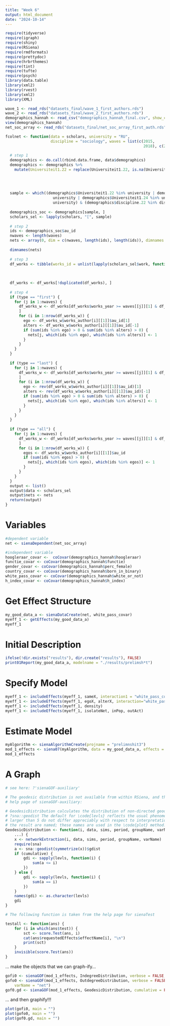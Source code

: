 ```yaml
---
title: "Week 6"
output: html_document
date: "2024-10-14"
---
```


```r
require(tidyverse)
require(igraph)
require(shiny)
require(RSiena)
require(rmdformats)
require(prettydoc)
require(hrbrthemes)
require(tint)
require(tufte)
require(psych)
library(data.table)  
library(xml2)
library(rvest)
library(xml2)
library(XML)
```
```r
wave_1 <- read_rds("datasets_final/wave_1_first_authors.rds")
wave_2 <- read_rds("datasets_final/wave_2_first_authors.rds")
demographics_hannah <- read_csv("demographics_hannah_final.csv", show_col_types = FALSE)
view(demographics_hannah)
net_soc_array <- read_rds("datasets_final/net_soc_array_first_auth.rds")
```
```r
fcolnet <- function(data = scholars, university = "RU", 
                    discipline = "sociology", waves = list(c(2015,
                                                             2018), c(2019, 2023)), type = c("first")) {
  
  # step 1
  demographics <- do.call(rbind.data.frame, data$demographics)
  demographics <- demographics %>%
    mutate(Universiteit1.22 = replace(Universiteit1.22, is.na(Universiteit1.22), ""), Universiteit2.22 = replace(Universiteit2.22,
                                                                                                                 is.na(Universiteit2.22), ""), Universiteit1.24 = replace(Universiteit1.24, is.na(Universiteit1.24),
                                                                                                                                                                          ""), Universiteit2.24 = replace(Universiteit2.24, is.na(Universiteit2.24), ""), discipline.22 = replace(discipline.22,
                                                                                                                                                                                                                                                                                  is.na(discipline.22), ""), discipline.24 = replace(discipline.24, is.na(discipline.24), ""))
  
  sample <- which((demographics$Universiteit1.22 %in% university | demographics$Universiteit2.22 %in%
                     university | demographics$Universiteit1.24 %in% university | demographics$Universiteit2.24 %in%
                     university) & (demographics$discipline.22 %in% discipline | demographics$discipline.24 %in% discipline))
  
  demographics_soc <- demographics[sample, ]
  scholars_sel <- lapply(scholars, "[", sample)
  
  # step 2
  ids <- demographics_soc$au_id
  nwaves <- length(waves)
  nets <- array(0, dim = c(nwaves, length(ids), length(ids)), dimnames = list(wave = 1:nwaves, ids,
                                                                              ids))
  dimnames(nets)
  
  # step 3
  df_works <- tibble(works_id = unlist(lapply(scholars_sel$work, function(l) l$id)), works_author = unlist(lapply(scholars_sel$work,
                                                                                                                  function(l) l$author), recursive = FALSE), works_year = unlist(lapply(scholars_sel$work, function(l) l$publication_year),
                                                                                                                                                                                 recursive = FALSE))
  
  df_works <- df_works[!duplicated(df_works), ]
  
  # step 4
  if (type == "first") {
    for (j in 1:nwaves) {
      df_works_w <- df_works[df_works$works_year >= waves[[j]][1] & df_works$works_year <= waves[[j]][2],
      ]
      for (i in 1:nrow(df_works_w)) {
        ego <- df_works_w$works_author[i][[1]]$au_id[1]
        alters <- df_works_w$works_author[i][[1]]$au_id[-1]
        if (sum(ids %in% ego) > 0 & sum(ids %in% alters) > 0) {
          nets[j, which(ids %in% ego), which(ids %in% alters)] <- 1
        }
      }
    }
  }
  
  if (type == "last") {
    for (j in 1:nwaves) {
      df_works_w <- df_works[df_works$works_year >= waves[[j]][1] & df_works$works_year <= waves[[j]][2],
      ]
      for (i in 1:nrow(df_works_w)) {
        ego <- rev(df_works_w$works_author[i][[1]]$au_id)[1]
        alters <- rev(df_works_w$works_author[i][[1]]$au_id)[-1]
        if (sum(ids %in% ego) > 0 & sum(ids %in% alters) > 0) {
          nets[j, which(ids %in% ego), which(ids %in% alters)] <- 1
        }
      }
    }
  }
  
  if (type == "all") {
    for (j in 1:nwaves) {
      df_works_w <- df_works[df_works$works_year >= waves[[j]][1] & df_works$works_year <= waves[[j]][2],
      ]
      for (i in 1:nrow(df_works_w)) {
        egos <- df_works_w$works_author[i][[1]]$au_id
        if (sum(ids %in% egos) > 0) {
          nets[j, which(ids %in% egos), which(ids %in% egos)] <- 1
        }
      }
    }
  }
  output <- list()
  output$data <- scholars_sel
  output$nets <- nets
  return(output)
}

```

# Variables 

```r
#dependent variable 
net <- sienaDependent(net_soc_array)

#independent variable 
hoogleraar_covar <-  coCovar(demographics_hannah$hoogleraar)
functie_covar <- coCovar(demographics_hannah$functie)
gender_covar <- coCovar(demographics_hannah$perc_female)
country_covar <- coCovar(demographics_hannah$born_in_binary)
white_pass_covar <- coCovar(demographics_hannah$white_or_not)
h_index_covar <- coCovar(demographics_hannah$h_index)
```

# Get Effect Structure 

```r
my_good_data_a <- sienaDataCreate(net, white_pass_covar)
myeff_1 <- getEffects(my_good_data_a)
myeff_1
```

# Initial Description

```r
ifelse(!dir.exists("results"), dir.create("results"), FALSE)
print01Report(my_good_data_a, modelname = "./results/prelimsh*t")  
```

# Specify Model 

```r
myeff_1 <- includeEffects(myeff_1, sameX, interaction1 = "white_pass_covar")
myeff_1 <- includeEffects(myeff_1, egoX, alterX, interaction="white_pass_covar")
myeff_1 <- includeEffects(myeff_1, density)
myeff_1 <- includeEffects(myeff_1, isolateNet, inPop, outAct)

```

# Estimate Model 

```r
myAlgorithm <- sienaAlgorithmCreate(projname = "prelimnshit3")
mod_1_effects <- siena07(myAlgorithm, data = my_good_data_a, effects = myeff_1, returnDeps = TRUE)
mod_1_effects
```
# A Graph

```r
# see here: ?'sienaGOF-auxiliary'

# The geodesic distribution is not available from within RSiena, and therefore is copied from the
# help page of sienaGOF-auxiliary:

# GeodesicDistribution calculates the distribution of non-directed geodesic distances; see
# ?sna::geodist The default for \code{levls} reflects the usual phenomenon that geodesic distances
# larger than 5 do not differ appreciably with respect to interpretation.  Note that the levels of
# the result are named; these names are used in the \code{plot} method.
GeodesicDistribution <- function(i, data, sims, period, groupName, varName, levls = c(1:5, Inf), cumulative = TRUE,
    ...) {
    x <- networkExtraction(i, data, sims, period, groupName, varName)
    require(sna)
    a <- sna::geodist(symmetrize(x))$gdist
    if (cumulative) {
        gdi <- sapply(levls, function(i) {
            sum(a <= i)
        })
    } else {
        gdi <- sapply(levls, function(i) {
            sum(a == i)
        })
    }
    names(gdi) <- as.character(levls)
    gdi
}

# The following function is taken from the help page for sienaTest

testall <- function(ans) {
    for (i in which(ans$test)) {
        sct <- score.Test(ans, i)
        cat(ans$requestedEffects$effectName[i], "\n")
        print(sct)
    }
    invisible(score.Test(ans))
}
```

... make the objects that we can graph-ify...\

```r
gofi0 <- sienaGOF(mod_1_effects, IndegreeDistribution, verbose = FALSE, join = TRUE, varName = "net")
gofo0 <- sienaGOF(mod_1_effects, OutdegreeDistribution, verbose = FALSE, join = TRUE, levls = c(0:10, 15, 20),
    varName = "net")
gof0.gd <- sienaGOF(mod_1_effects, GeodesicDistribution, cumulative = FALSE, verbose = FALSE, join = TRUE, varName = "net")
```

... and then graphify!!!\
```r
plot(gofi0, main = "")
plot(gofo0, main = "")
plot(gof0.gd, main = "")
```


